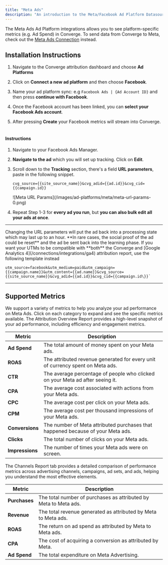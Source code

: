 ```yaml
---
title: "Meta Ads"
description: "An introduction to the Meta/Facebook Ad Platform Datasource"
---
```


<Note> The Meta Ads Ad Platform integrations allows you to see platform-specific metrics (e.g. Ad Spend) in Converge. 
To send data from Converge to Meta, check out the [Meta Ads Connection](/connections/integrations/facebook) instead.</Note>

## Installation Instructions



<AccordionGroup >
<Accordion icon="list" title="Connect your Ads Data Source">

1. Navigate to the Converge attribution dashboard and choose **Ad Platforms** 
   &nbsp;

2. Click on **Connect a new ad platform** and then choose **Facebook**.
   &nbsp;

3. Name your ad platform sync: e.g `Facebook Ads | {Ad Account ID}` and then press **continue with Facebook**.
   &nbsp;

4. Once the Facebook account has been linked, you can **select your Facebook Ads account**. 

5. After pressing **Create** your Facebook metrics will stream into Converge.
   &nbsp;


</Accordion>

<Accordion icon="crosshairs" title="Set up your UTM Tracking Parameters">


#### Instructions 

1. Navigate to your Facebook Ads Manager.

2. **Navigate to the ad** which you will set up tracking. Click on **Edit**.

3. Scroll down to the **Tracking** section, there's a field **URL parameters**, paste in the following snippet.
   ```
   cvg_source={{site_source_name}}&cvg_adid={{ad.id}}&cvg_cid={{campaign.id}}
   ```
   <Frame>
   ![Meta URL Params](/images/ad-platforms/meta/meta-url-params-0.png)
   </Frame>

4. Repeat Step 1-3 for **every ad you run**, but **you can also bulk edit all your ads at once**.

---

<Warning>
 Changing the URL parameters will put the ad back into a processing state which may last up to an hour. **In rare cases, the social proof of the ad could be reset** and the ad be sent back into the learning phase.
</Warning>

<Info> 
If you want your UTMs to be compatible with **both** the Converge and [Google Analytics 4](/connections/integrations/ga4) attribution report, use the following template instead

```
utm_source=facebook&utm_medium=paid&utm_campaign={{campaign.name}}&utm_content={{ad.name}}&cvg_source={{site_source_name}}&cvg_adid={{ad.id}}&cvg_cid={{campaign.id\}}`
```
</Info>

</Accordion>
</AccordionGroup> 

---

## Supported Metrics

We support a variety of metrics to help you analyze your ad performance on Meta Ads. Click on each category to expand and see the specific metrics available.
<AccordionGroup>
<Accordion icon="chart-column" title="Overview Report">
The Attribution Overview Report provides a high-level snapshot of your ad performance, including efficiency and engagement metrics.

| Metric          | Description                                                                     |
| --------------- | ------------------------------------------------------------------------------- |
| **Ad Spend**    | The total amount of money spent on your Meta ads.                               |
| **ROAS**        | The attributed revenue generated for every unit of currency spent on Meta ads.  |
| **CTR**         | The average percentage of people who clicked on your Meta ad after seeing it.   |
| **CPA**         | The average cost associated with actions from your Meta ads.                    |
| **CPC**         | The average cost per click on your Meta ads.                                    |
| **CPM**         | The average cost per thousand impressions of your Meta ads.                     |
| **Conversions** | The number of Meta attributed purchases that happened because of your Meta ads. |
| **Clicks**      | The total number of clicks on your Meta ads.                                    |
| **Impressions** | The number of times your Meta ads were on screen.                               |

</Accordion>

<Accordion icon="network-wired" title="Channels Report">
The Channels Report tab provides a detailed comparison of performance metrics across advertising channels, campaigns, ad sets, and ads, helping you understand the most effective elements.

| Metric        | Description                                                      |
| ------------- | ---------------------------------------------------------------- |
| **Purchases** | The total number of purchases as attributed by Meta to Meta ads. |
| **Revenue**   | The total revenue generated as attributed by Meta to Meta ads.   |
| **ROAS**      | The return on ad spend as attributed by Meta to Meta ads.        |
| **CPA**       | The cost of acquiring a conversion as attributed by Meta.        |
| **Ad Spend**  | The total expenditure on Meta Advertising.                       |

</Accordion>
</AccordionGroup>